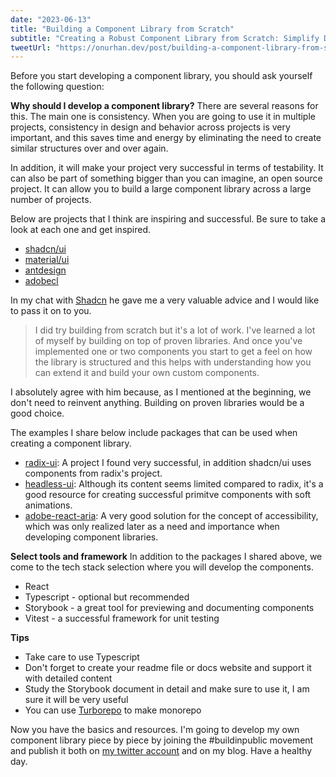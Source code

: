 ```yaml
---
date: "2023-06-13"
title: "Building a Component Library from Scratch"
subtitle: "Creating a Robust Component Library from Scratch: Simplify Development and Boost Productivity"
tweetUrl: "https://onurhan.dev/post/building-a-component-library-from-scratch"
---
```


Before you start developing a component library, you should ask yourself the following question:

**Why should I develop a component library?**
There are several reasons for this. The main one is consistency. When you are going to use it in multiple projects, consistency in design and behavior across projects is very important, and this saves time and energy by eliminating the need to create similar structures over and over again.

In addition, it will make your project very successful in terms of testability. It can also be part of something bigger than you can imagine, an open source project. It can allow you to build a large component library across a large number of projects.

Below are projects that I think are inspiring and successful. Be sure to take a look at each one and get inspired. 
* [shadcn/ui](https://ui.shadcn.com/)
* [material/ui](https://mui.com/material-ui/getting-started/overview/)
* [antdesign](https://ant.design/)
* [adobecl](https://www.aemcomponents.dev/content/core-components-examples/library.html)

In my chat with [Shadcn](https://twitter.com/shadcn) he gave me a very valuable advice and I would like to pass it on to you.

> I did try building from scratch but it's a lot of work. I've learned a lot of myself by building on top of proven libraries. And once you've implemented one or two components you start to get a feel on how the library is structured and this helps with understanding how you can extend it and build your own custom components.
> 

I absolutely agree with him because, as I mentioned at the beginning, we don't need to reinvent anything.  Building on proven libraries would be a good choice.

The examples I share below include packages that can be used when creating a component library.

- [radix-ui](https://www.radix-ui.com/docs/primitives/overview/getting-started): A project I found very successful, in addition shadcn/ui uses components from radix's project.
- [headless-ui](https://headlessui.com/): Although its content seems limited compared to radix, it's a good resource for creating successful primitve components with soft animations.
- [adobe-react-aria](https://react-spectrum.adobe.com/react-aria/index.html): A very good solution for the concept of accessibility, which was only realized later as a need and importance when developing component libraries.

**Select tools and framework**
In addition to the packages I shared above, we come to the tech stack selection where you will develop the components.

- React
- Typescript - optional but recommended
- Storybook - a great tool for previewing and documenting components
- Vitest - a successful framework for unit testing

**Tips**
- Take care to use Typescript
- Don't forget to create your readme file or docs website and support it with detailed content
- Study the Storybook document in detail and make sure to use it, I am sure it will be very useful
- You can use [Turborepo](https://turbo.build/?ref=onurhan.dev) to make monorepo

Now you have the basics and resources. I'm going to develop my own component library piece by piece by joining the #buildinpublic movement and publish it both on [my twitter account](https://twitter.com/onurhan1337) and on my blog. Have a healthy day.
